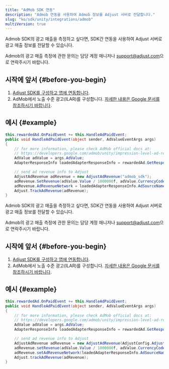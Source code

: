 ```yaml
---
title: "AdMob SDK 연동"
description: "Admob 연동을 사용하여 Admob 정보를 Adjust 서버로 전달합니다."
slug: "ko/sdk/unity/integrations/admob"
multiVersion: true
---
```


<SdkVersion version="v5">

Admob SDK의 광고 매출을 측정하고 싶다면, SDK간 연동을 사용하여 Adjust 서버로 광고 매출 정보를 전달할 수 있습니다.

<Callout type="note">

Admob의 광고 매출 측정에 관한 문의는 담당 계정 매니저나 [support@adjust.com](mailto:support@adjust.com)으로 연락주시기 바랍니다.

</Callout>

## 시작에 앞서 {#before-you-begin}

1. [Adjust SDK를 구성하고 앱에 연동합니다](/ko/sdk/unity).
2. AdMob에서 노출 수준 광고\(ILAR\)를 구성합니다. [자세한 내용은 Google 문서를 참조하시기 바랍니다](https://support.google.com/admob/answer/11322405).

## 예시 {#example}

```cs
this.rewardedAd.OnPaidEvent += this.HandleAdPaidEvent;
public void HandleAdPaidEvent(object sender, AdValueEventArgs args)
{
    // for more information, please check AdMob official docs at:
    // https://developers.google.com/admob/unity/impression-level-ad-revenue
    AdValue adValue = args.AdValue;
    AdapterResponseInfo loadedAdapterResponseInfo = rewardedAd.GetResponseInfo().GetLoadedAdapterResponseInfo();

    // send ad revenue info to Adjust
    AdjustAdRevenue adRevenue = new AdjustAdRevenue("admob_sdk");
    adRevenue.SetRevenue(adValue.Value / 1000000f, adValue.CurrencyCode);
    adRevenue.AdRevenueNetwork = loadedAdapterResponseInfo.AdSourceName;
    Adjust.TrackAdRevenue(adRevenue);
}
```

</SdkVersion>
<SdkVersion version="v4">
<MinorVersion added="v4.29.0">

Admob SDK의 광고 매출을 측정하고 싶다면, SDK간 연동을 사용하여 Adjust 서버로 광고 매출 정보를 전달할 수 있습니다.

</MinorVersion>
<Callout type="note">

Admob의 광고 매출 측정에 관한 문의는 담당 계정 매니저나 [support@adjust.com](mailto:support@adjust.com)으로 연락주시기 바랍니다.

</Callout>

## 시작에 앞서 {#before-you-begin}

1. [Adjust SDK를 구성하고 앱에 연동합니다](/ko/sdk/unity).
2. AdMob에서 노출 수준 광고\(ILAR\)를 구성합니다. [자세한 내용은 Google 문서를 참조하시기 바랍니다](https://support.google.com/admob/answer/11322405).

## 예시 {#example}

```cs
this.rewardedAd.OnPaidEvent += this.HandleAdPaidEvent;
public void HandleAdPaidEvent(object sender, AdValueEventArgs args)
{
    // for more information, please check AdMob official docs at:
    // https://developers.google.com/admob/unity/impression-level-ad-revenue
    AdValue adValue = args.AdValue;
    AdapterResponseInfo loadedAdapterResponseInfo = rewardedAd.GetResponseInfo().GetLoadedAdapterResponseInfo();

    // send ad revenue info to Adjust
    AdjustAdRevenue adRevenue = new AdjustAdRevenue(AdjustConfig.AdjustAdRevenueSourceAdMob);
    adRevenue.setRevenue(adValue.Value / 1000000f, adValue.CurrencyCode);
    adRevenue.setAdRevenueNetwork(loadedAdapterResponseInfo.AdSourceName)
    Adjust.trackAdRevenue(adRevenue);
}
```

</SdkVersion>
